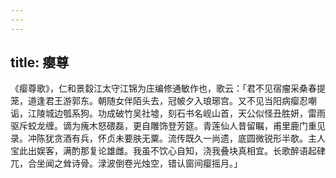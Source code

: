 ```yaml
---
---
---
```

title: 瘿尊
---



《瘿尊歌》，仁和景縠江太守江锦为庄编修通敏作也，歌云：「君不见宿瘤采桑春提笼，道逢君王游郭东。朝随女伴陌头去，冠帔夕入琅琊宫。又不见当阳病瘿忍嘲诟，江陵城边瓠系狗。功成破竹吴社墟，刻石书名岘山首，天公似怪丑胜妍，雷雨驱斥蛟龙缠。谪为瘣木怒碨磊，更自雕饰登芳筵。青莲仙人昔留瞩，甫里鹿门重见录。冲陈犹贪酒有兵，怀贞未要肤无粟。流传既久一尚遗，底圆微锐形半欹。主人宝此出娱客，满酌那复论雄雌。我虽不饮心自知，浇我叠块真相宜。长歌醉语起硉兀，合坐闻之耸诗骨。渌波倒卷光烛空，错认窗间瘿摇月。」